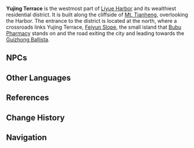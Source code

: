 {{Location Infobox
|image        = Yujing Terrace.png
|type         = Point of Interest
|region       = Liyue
|area         = Sea of Clouds
|subarea      = Liyue Harbor
}}
{{Description|Far from the bustling harbor, the Yujing Terrace rises along with Mt. Tianheng. Here, the Qixing and the leaders of many enterprises tirelessly drive Liyue's prosperity and stability.|[[Archive]]}}

'''Yujing Terrace''' is the westmost part of [[Liyue Harbor]] and its wealthiest residential district. It is built along the cliffside of [[Mt. Tianheng]], overlooking the Harbor. The entrance to the district is located at the north, where a crossroads links Yujing Terrace, [[Feiyun Slope]], the small island that [[Bubu Pharmacy]] stands on and the road exiting the city and leading towards the [[Guizhong Ballista]].

==NPCs==
{{Transclude|Liyue Harbor|Yujing Terrace}}

==Other Languages==
{{Other Languages
|en      = Yujing Terrace
|zhs     = 玉京台
|zhs_rm  = Yù Jīng Tái
|zht     = 玉京臺
|zht_rm  = Yù Jīng Tái
|zh_tl   = Jade-Capital Tower
|ja      = 玉京台
|ja_rm   = Gyokukei-dai<ref>{{Ref/VO|Ganyu|About Beidou|ja}}</ref>
|ja_tl   = Jade-Capital Tower{{Sino|ja}}
|ko      = {{tt|옥경대|玉京臺}}
|ko_rm   = Okgyeong-dae
|ko_tl   = Jade-Capital Tower{{Sino|ko}}
|es      = Terraza Yujing
|es_tl   = Yujing Terrace
|fr      = Terrasse Yujing
|fr_tl   = Yujing Terrace
|ru      = Терраса Юйцзин
|ru_tl   = Yujing Terrace
|th      = Yujing Terrace
|vi      = {{tt|Ngọc Kinh Đài|玉京臺}}
|vi_tl   = Jade-Capital Tower{{Sino|vi}}
|de      = Yujing-Terrasse
|de_tl   = Yujing Terrace
|id      = Yujing Terrace
|pt      = Terraço Yujing
|pt_tl   = Yujing Terrace
}}

==References==
{{Reflist}}

==Change History==
{{Change History|1.0}}

==Navigation==
{{PoI Navbox|Liyue}}